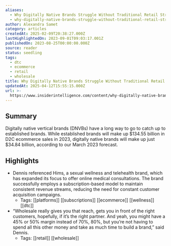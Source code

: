 ```yaml
---
aliases:
  - Why Digitally Native Brands Struggle Without Traditional Retail Strategies
  - why-digitally-native-brands-struggle-without-traditional-retail-strategies
author: Alexandra Samet
category: articles
createdAt: 2025-02-09T20:38:27.000Z
lastHighlightedOn: 2023-09-01T09:03:17.001Z
publishedOn: 2023-08-25T00:00:00.000Z
source: reader
status: seedling
tags:
  - dtc
  - ecommerce
  - retail
  - wholesale
title: Why Digitally Native Brands Struggle Without Traditional Retail Strategies
updatedAt: 2025-04-12T15:55:15.000Z
url: >-
  https://www.insiderintelligence.com/content/why-digitally-native-brands-struggle-without-traditional-retail-strategies
---
```

## Summary

Digitally native vertical brands (DNVBs) have a long way to go to catch up to established brands. While established brands will make up $134.55 billion in D2C ecommerce sales in 2023, digitally native brands will make up just $34.84 billion, according to our March 2023 forecast.

## Highlights

- Dennis referenced Hims, a sexual wellness and telehealth brand, which has expanded its focus to offer online medical consultations. The brand successfully employs a subscription-based model to maintain consistent revenue streams, reducing the need for constant customer acquisition campaigns.
    - Tags: [[platforms]] [[subscriptions]] [[ecommerce]] [[wellness]] [[dtc]]
- “Wholesale really gives you that reach, gets you in front of the right customers, hopefully, if it’s the right partner. And yeah, you might have a 45% or 50% margin instead of 70%, 80%, but you’re not having to spend all this other money and take as much time to build a brand,” said Dennis.
    - Tags: [[retail]] [[wholesale]]
